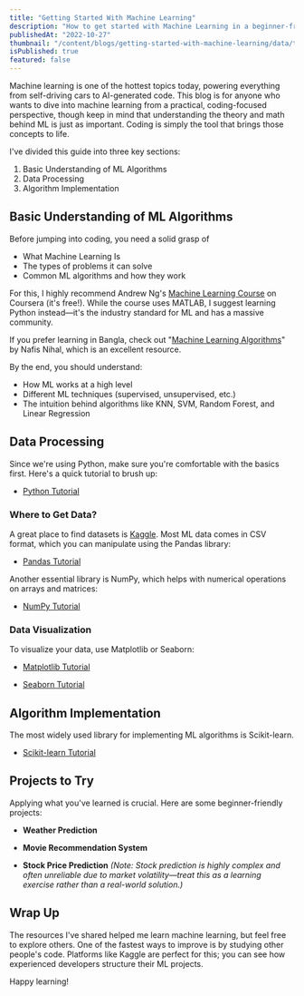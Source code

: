 ```yaml
---
title: "Getting Started With Machine Learning"
description: "How to get started with Machine Learning in a beginner-friendly way."
publishedAt: "2022-10-27"
thumbnail: "/content/blogs/getting-started-with-machine-learning/data/thumbnail.jpg"
isPublished: true
featured: false
---
```


Machine learning is one of the hottest topics today, powering everything from self-driving cars to AI-generated code. This blog is for anyone who wants to dive into machine learning from a practical, coding-focused perspective, though keep in mind that understanding the theory and math behind ML is just as important. Coding is simply the tool that brings those concepts to life.

I've divided this guide into three key sections:

1. Basic Understanding of ML Algorithms
2. Data Processing
3. Algorithm Implementation

## Basic Understanding of ML Algorithms

Before jumping into coding, you need a solid grasp of

- What Machine Learning Is
- The types of problems it can solve
- Common ML algorithms and how they work

For this, I highly recommend Andrew Ng's [Machine Learning Course](https://www.coursera.org/learn/machine-learning) on Coursera (it's free!). While the course uses MATLAB, I suggest learning Python instead—it's the industry standard for ML and has a massive community.

If you prefer learning in Bangla, check out "[Machine Learning Algorithms](https://www.rokomari.com/book/173164/machine-learning-algorithm)" by Nafis Nihal, which is an excellent resource.

By the end, you should understand:

- How ML works at a high level
- Different ML techniques (supervised, unsupervised, etc.)
- The intuition behind algorithms like KNN, SVM, Random Forest, and Linear Regression

## Data Processing

Since we're using Python, make sure you're comfortable with the basics first. Here's a quick tutorial to brush up:

- [Python Tutorial](https://youtu.be/kqtD5dpn9C8)

### Where to Get Data?

A great place to find datasets is [Kaggle](https://www.kaggle.com/). Most ML data comes in CSV format, which you can manipulate using the Pandas library:

- [Pandas Tutorial](https://youtu.be/vmEHCJofslg)

Another essential library is NumPy, which helps with numerical operations on arrays and matrices:

- [NumPy Tutorial](https://youtu.be/QUT1VHiLmmI)

### Data Visualization

To visualize your data, use Matplotlib or Seaborn:

- [Matplotlib Tutorial](https://youtu.be/wB9C0Mz9gSo)

- [Seaborn Tutorial](https://youtu.be/6GUZXDef2U0)

## Algorithm Implementation

The most widely used library for implementing ML algorithms is Scikit-learn.

- [Scikit-learn Tutorial](https://youtu.be/0B5eIE_1vpU)

## Projects to Try

Applying what you've learned is crucial. Here are some beginner-friendly projects:

- **Weather Prediction**

- **Movie Recommendation System**

- **Stock Price Prediction** _(Note: Stock prediction is highly complex and often unreliable due to market volatility—treat this as a learning exercise rather than a real-world solution.)_

## Wrap Up

The resources I've shared helped me learn machine learning, but feel free to explore others. One of the fastest ways to improve is by studying other people's code. Platforms like Kaggle are perfect for this; you can see how experienced developers structure their ML projects.

Happy learning!
